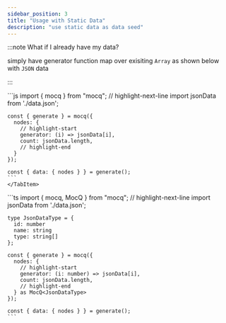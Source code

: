 ```yaml
---
sidebar_position: 3
title: "Usage with Static Data"
description: "use static data as data seed"
---
```


:::note What if I already have my data?

simply have generator function map over exisiting `Array` as shown below with `JSON` data

:::


<Tabs groupId="code-block-language">
  <TabItem value="js" label="JavaScript">
    ```js
    import { mocq } from "mocq";
    // highlight-next-line
    import jsonData from './data.json';

    const { generate } = mocq({
      nodes: {
        // highlight-start
        generator: (i) => jsonData[i],
        count: jsonData.length,
        // highlight-end
      }
    });

    const { data: { nodes } } = generate();
    ```
    </TabItem>
  <TabItem value="ts" label="TypeScript">
    ```ts
    import { mocq, MocQ } from "mocq";
    // highlight-next-line
    import jsonData from './data.json';

    type JsonDataType = {
      id: number
      name: string
      type: string[]
    };

    const { generate } = mocq({
      nodes: {
        // highlight-start
        generator: (i: number) => jsonData[i],
        count: jsonData.length,
        // highlight-end
      } as MocQ<JsonDataType>
    });

    const { data: { nodes } } = generate();
    ```
  </TabItem>
</Tabs>